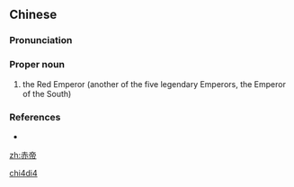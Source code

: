 ==Chinese==
{{zh-forms}}

===Pronunciation===
{{zh-pron
|m=chìdì
|c=cik3 dai3,cek3 dai3
|cat=pn
}}

===Proper noun===
{{zh-proper noun}}

# {{lb|zh|archaic}} the Red Emperor (another of the five legendary Emperors, the Emperor of the South)

===References===
* {{pedialite|三皇五帝|lang=zh}}

[[Category:Mandarin archaic terms|chi4di4]]

[[zh:赤帝]]